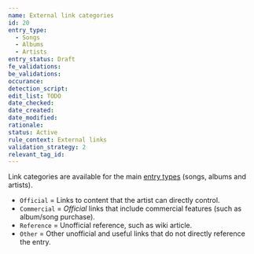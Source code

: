 ```yaml
---
name: External link categories
id: 20
entry_type:
  - Songs
  - Albums
  - Artists
entry_status: Draft
fe_validations:
be_validations:
occurance:
detection_script:
edit_list: TODO
date_checked:
date_created:
date_modified:
rationale:
status: Active
rule_context: External links
validation_strategy: 2
relevant_tag_id:
---
```


Link categories are available for the main [entry types](/docs/entry-types) (songs, albums and artists).

- `Official` = Links to content that the artist can directly control.
- `Commercial` = *Official* links that include commercial features (such as album/song purchase).
- `Reference` = Unofficial reference, such as wiki article.
- `Other` = Other unofficial and useful links that do not directly reference the entry.